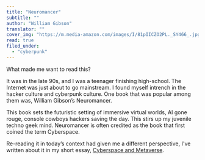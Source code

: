 ```yaml
---
title: "Neuromancer"
subtitle: ""
author: "William Gibson"
translator: ""
cover_img: "https://m.media-amazon.com/images/I/81pIICZO2PL._SY466_.jpg"
read: true
filed_under:
  - "cyberpunk"
---
```


What made me want to read this?

It was in the late 90s, and I was a teenager finishing high-school. The Internet was just about to go mainstream. I found myself intrench in the hacker culture and cyberpunk culture. One book that was popular among them was, William Gibson’s Neuromancer.

This book sets the futuristic setting of immersive virtual worlds, AI gone rouge, console cowboys hackers saving the day. This stirs up my juvenile techno geek mind. Neuromancer is often credited as the book that first coined the term Cyberspace.

Re-reading it in today’s context had given me a different perspective, I've written about it in my short essay, [Cyberspace and Metaverse](/blog/2024-07-19-cyberspace-and-metaverse).

